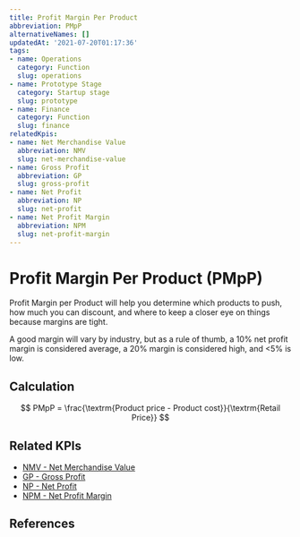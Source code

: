 ```yaml
---
title: Profit Margin Per Product
abbreviation: PMpP
alternativeNames: []
updatedAt: '2021-07-20T01:17:36'
tags:
- name: Operations
  category: Function
  slug: operations
- name: Prototype Stage
  category: Startup stage
  slug: prototype
- name: Finance
  category: Function
  slug: finance
relatedKpis:
- name: Net Merchandise Value
  abbreviation: NMV
  slug: net-merchandise-value
- name: Gross Profit
  abbreviation: GP
  slug: gross-profit
- name: Net Profit
  abbreviation: NP
  slug: net-profit
- name: Net Profit Margin
  abbreviation: NPM
  slug: net-profit-margin
---
```


# Profit Margin Per Product (PMpP)

Profit Margin per Product will help you determine which products to push, how much you can discount, and where to keep a closer eye on things because margins are tight.

A good margin will vary by industry, but as a rule of thumb, a 10% net profit margin is considered average, a 20% margin is considered high, and <5% is low.

## Calculation

$$
PMpP = \frac{\textrm{Product price - Product cost}}{\textrm{Retail Price}}
$$

## Related KPIs

- [NMV - Net Merchandise Value](/en/kpis/net-merchandise-value)
- [GP - Gross Profit](/en/kpis/gross-profit)
- [NP - Net Profit](/en/kpis/net-profit)
- [NPM - Net Profit Margin](/en/kpis/net-profit-margin)

## References

[^1]: Gross Merchandise Value (GMV): Definition, Formula, Examples | Yieldify. Retrieved May 21, 2021, from https://www.yieldify.com/blog/gross-merchandise-value-gmv/
[^2]: Corporate Finance Institute. Retrieved May 21, 2021, from https://corporatefinanceinstitute.com/resources/knowledge/accounting/profit-margin/
